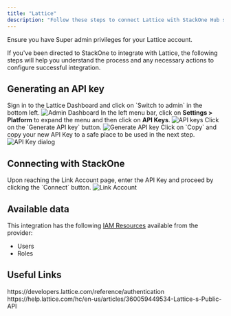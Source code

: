 ```yaml
---
title: "Lattice"
description: "Follow these steps to connect Lattice with StackOne Hub successfully."
---
```



<Warning>
  Ensure you have Super admin privileges for your Lattice account.
</Warning>

If you've been directed to StackOne to integrate with Lattice, the following steps will help you understand the process and any necessary actions to configure successful integration.

## Generating an API key

<Steps>
  <Step title="Sign in to Lattice">
    Sign in to the Lattice Dashboard and click on `Switch to admin` in the bottom left.
    <Frame>
      <img className='rounded-md' style={{ margin: '0 auto', border: '1px solid #efefef' }} alt="Admin Dashboard" src="/images/lattice/image1.png" />
    </Frame>
  </Step>

  <Step title="Navigate to the API keys">
    In the left menu bar, click on <b>Settings > Platform</b> to expand the menu and then click on <b>API Keys</b>.
    <Frame>
      <img className='rounded-md' style={{ margin: '0 auto', border: '1px solid #efefef' }} alt="API keys" src="/images/lattice/image2.png" />
    </Frame>
  </Step>

  <Step title="Generate API key">
    Click on the `Generate API key` button.
    <Frame>
      <img className='rounded-md' style={{ margin: '0 auto', border: '1px solid #efefef' }} alt="Generate API key" src="/images/lattice/image3.png" />
    </Frame>
  </Step>

  <Step title="Copy API Key">
    Click on `Copy` and copy your new API Key to a safe place to be used in the next step.
    <Frame>
      <img className='rounded-md' style={{ margin: '0 auto', border: '1px solid #efefef' }} alt="API Key dialog" src="/images/lattice/image4.png" />
    </Frame>
  </Step>
</Steps>

## Connecting with StackOne

<Steps>
  <Step title="Enter the API Key">
    Upon reaching the Link Account page, enter the API Key and proceed by clicking the `Connect` button.
    <Frame>
      <img className='rounded-md' style={{ margin: '0 auto', border: '1px solid #efefef' }} alt="Link Account" src="/images/lattice/image5.png" />
    </Frame>
  </Step>
</Steps>

<IntegrationFooter />


## Available data

This integration has the following [IAM Resources](https://docs.stackone.com/reference/iam_list_users) available from the provider:
<ul>
 <li>Users</li>
 <li>Roles</li>
</ul>


## Useful Links
<Card title="Authentication" icon="link" href="https://developers.lattice.com/reference/authentication">
  https://developers.lattice.com/reference/authentication
</Card>
<Card title="Lattice's Public API" icon="link" href="https://help.lattice.com/hc/en-us/articles/360059449534-Lattice-s-Public-API">
  https://help.lattice.com/hc/en-us/articles/360059449534-Lattice-s-Public-API
</Card>

